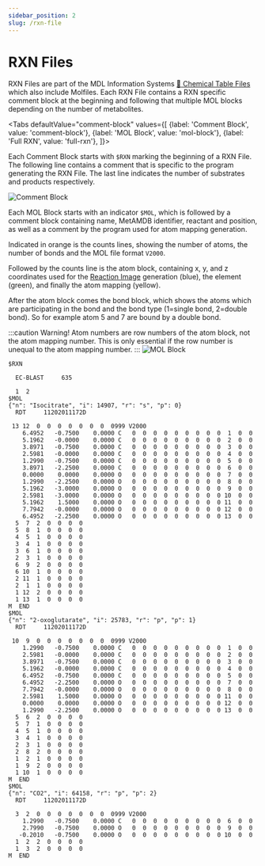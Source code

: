 ```yaml
---
sidebar_position: 2
slug: /rxn-file
---
```


# RXN Files
RXN Files are part of the MDL Information Systems [:link: Chemical Table Files](https://en.wikipedia.org/wiki/Chemical_table_file) which also include Molfiles. Each RXN File contains a RXN specific comment block at the beginning and following that multiple MOL blocks depending on the number of metabolites.

<Tabs
  defaultValue="comment-block"
  values={[
    {label: 'Comment Block', value: 'comment-block'},
    {label: 'MOL Block', value: 'mol-block'},
    {label: 'Full RXN', value: 'full-rxn'},
  ]}>

  <TabItem value="comment-block">

Each Comment Block starts with `$RXN` marking the beginning of a RXN File. The following line contains a comment that is specific to the program generating the RXN File. The last line indicates the number of substrates and products respectively.

![Comment Block](../assets/img/comment-block.png)

</TabItem>

  <TabItem value="mol-block">

Each MOL Block starts with an indicator `$MOL`, which is followed by a comment block containing name, MetAMDB identifier, reactant and position, as well as a comment by the program used for atom mapping generation.

Indicated in orange is the counts lines, showing the number of atoms, the number of bonds and the MOL file format `V2000`.

Followed by the counts line is the atom block, containing x, y, and z coordinates used for the [Reaction Image](/docs/reaction-image) generation (blue), the element (green), and finally the atom mapping (yellow).

After the atom block comes the bond block, which shows the atoms which are participating in the bond and the bond type (1=single bond, 2=double bond). So for example atom 5 and 7 are bound by a double bond.

:::caution Warning!
Atom numbers are row numbers of the atom block, not the atom mapping number. This is only essential if the row number is unequal to the atom mapping number.
:::
![MOL Block](../assets/img/mol-block.png)

</TabItem>
  <TabItem value="full-rxn">

```rxn title="/mappings/rxn/idh.rxn"
$RXN

  EC-BLAST     635

  1  2
$MOL
{"n": "Isocitrate", "i": 14907, "r": "s", "p": 0}
  RDT     11202011172D

 13 12  0  0  0  0  0  0  0  0999 V2000
    6.4952   -0.7500    0.0000 C   0  0  0  0  0  0  0  0  0  1  0  0
    5.1962   -0.0000    0.0000 C   0  0  0  0  0  0  0  0  0  2  0  0
    3.8971   -0.7500    0.0000 C   0  0  0  0  0  0  0  0  0  3  0  0
    2.5981   -0.0000    0.0000 C   0  0  0  0  0  0  0  0  0  4  0  0
    1.2990   -0.7500    0.0000 C   0  0  0  0  0  0  0  0  0  5  0  0
    3.8971   -2.2500    0.0000 C   0  0  0  0  0  0  0  0  0  6  0  0
    0.0000    0.0000    0.0000 O   0  0  0  0  0  0  0  0  0  7  0  0
    1.2990   -2.2500    0.0000 O   0  0  0  0  0  0  0  0  0  8  0  0
    5.1962   -3.0000    0.0000 O   0  0  0  0  0  0  0  0  0  9  0  0
    2.5981   -3.0000    0.0000 O   0  0  0  0  0  0  0  0  0 10  0  0
    5.1962    1.5000    0.0000 O   0  0  0  0  0  0  0  0  0 11  0  0
    7.7942   -0.0000    0.0000 O   0  0  0  0  0  0  0  0  0 12  0  0
    6.4952   -2.2500    0.0000 O   0  0  0  0  0  0  0  0  0 13  0  0
  5  7  2  0  0  0  0
  5  8  1  0  0  0  0
  4  5  1  0  0  0  0
  3  4  1  0  0  0  0
  3  6  1  0  0  0  0
  2  3  1  0  0  0  0
  6  9  2  0  0  0  0
  6 10  1  0  0  0  0
  2 11  1  0  0  0  0
  2  1  1  0  0  0  0
  1 12  2  0  0  0  0
  1 13  1  0  0  0  0
M  END
$MOL
{"n": "2-oxoglutarate", "i": 25783, "r": "p", "p": 1}
  RDT     11202011172D

 10  9  0  0  0  0  0  0  0  0999 V2000
    1.2990   -0.7500    0.0000 C   0  0  0  0  0  0  0  0  0  1  0  0
    2.5981   -0.0000    0.0000 C   0  0  0  0  0  0  0  0  0  2  0  0
    3.8971   -0.7500    0.0000 C   0  0  0  0  0  0  0  0  0  3  0  0
    5.1962   -0.0000    0.0000 C   0  0  0  0  0  0  0  0  0  4  0  0
    6.4952   -0.7500    0.0000 C   0  0  0  0  0  0  0  0  0  5  0  0
    6.4952   -2.2500    0.0000 O   0  0  0  0  0  0  0  0  0  7  0  0
    7.7942   -0.0000    0.0000 O   0  0  0  0  0  0  0  0  0  8  0  0
    2.5981    1.5000    0.0000 O   0  0  0  0  0  0  0  0  0 11  0  0
    0.0000    0.0000    0.0000 O   0  0  0  0  0  0  0  0  0 12  0  0
    1.2990   -2.2500    0.0000 O   0  0  0  0  0  0  0  0  0 13  0  0
  5  6  2  0  0  0  0
  5  7  1  0  0  0  0
  4  5  1  0  0  0  0
  3  4  1  0  0  0  0
  2  3  1  0  0  0  0
  2  8  2  0  0  0  0
  1  2  1  0  0  0  0
  1  9  2  0  0  0  0
  1 10  1  0  0  0  0
M  END
$MOL
{"n": "CO2", "i": 64158, "r": "p", "p": 2}
  RDT     11202011172D

  3  2  0  0  0  0  0  0  0  0999 V2000
    1.2990   -0.7500    0.0000 C   0  0  0  0  0  0  0  0  0  6  0  0
    2.7990   -0.7500    0.0000 O   0  0  0  0  0  0  0  0  0  9  0  0
   -0.2010   -0.7500    0.0000 O   0  0  0  0  0  0  0  0  0 10  0  0
  1  2  2  0  0  0  0
  1  3  2  0  0  0  0
M  END
```

</TabItem>
</Tabs>
